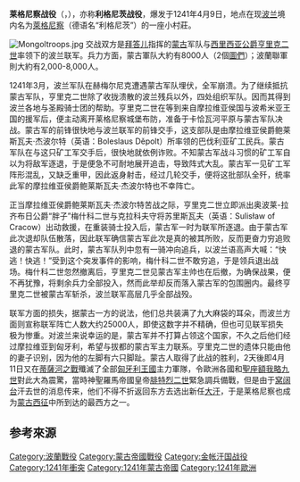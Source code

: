 {{Infobox military conflict
|conflict=莱格尼察之戰
|partof=[[长子西征|蒙古侵略欧洲]]
|image=[[File:Bitwa_pod_Legnicą.jpg|300px]]
|caption=
|date=1241年4月9日
|place=[[波蘭|波蘭]][[萊格尼察|萊格尼察]]
|result=[[蒙古帝國|蒙古帝國]]大勝
|combatant1=[[File:Golden_Horde_flag_1339.svg|border]] [[蒙古帝國|蒙古帝國]]
|combatant2=[[File:Kingdom_of_Poland-flag.svg|22px]] [[波兰王国_(1025年－1385年)|波蘭王國]]
*[[File:Flag_of_Moravia.svg|22px]] [[摩拉維亞|摩拉維亞]]
*[[File:Cross_of_the_Knights_Templar.svg|border]] [[聖殿騎士團|聖殿騎士團]]
|commander1=[[File:Golden_Horde_flag_1339.svg|border]] [[拜答儿|拜答儿]]<br>[[File:Golden_Horde_flag_1339.svg|border]] [[合丹|合丹]][[可汗|汗]]<br>[[File:Golden_Horde_flag_1339.svg|border]] [[斡兒答|斡兒答]][[可汗|汗]]
|commander2=[[File:Kingdom_of_Poland-flag.svg|22px]] [[亨里克二世_(西里西亞)|亨里克二世]]{{KIA}}<br>[[File:Mieszko_II_Otyły_seal_1245.PNG|20px]] [[馬特科二世|馬特科二世]]<br>[[File:Wappen_Markgrafschaft_Mähren.png|18px]] 摩拉維亞的博萊斯瓦夫
| units1      = 大量[[弓騎兵|弓騎兵]]及轻、重骑兵
| units2      = 西里西亚本地部队、被重新聚集的波蘭溃兵、應召民兵、[[德意志|德意志]]傭兵及[[巴伐利亞|巴伐利亞]][[礦工|礦工]][[民兵|民兵]]以及数量有限的[[聖殿騎士團|聖殿騎士團]]重甲骑士
| strength1   = 3,000<ref name="John France 2010">John France. ''Journal of Medieval Military History'', Volume 8. Page 115. Article: "Numbers in Mongol Warfare", by Carl Sverdrup. Published 18 Nov 2010. {{ISBN|9781843835967}}</ref>–8,000人<ref name="Tartar Relation 1248. Page 80">''Tartar Relation'', Giovanni da Pian del Carpine, ~1248. Page 80.</ref>
| strength2   = 2,065–8,088人<ref name="John France 2010"/><ref name="Maroń">Jerzy Maroń. ''Koczownicy i rycerze. Najazd Mongołów na Polskę w 1241 roku na tle sztuki wojennej Europy XII i XIII wieku''. Oficyna Wydawnicza Arboretum. Wrocław. 2001. {{ISBN|978-83-932793-2-6}}</ref><ref>西里西亞的250名騎士、36名聖殿騎士、來自小波蘭和大波蘭的10名騎士、10名“客”騎士和少數重騎兵僱傭兵</ref><ref name="Korta">Wacław Korta. ''Najazd Mongołów na Polskę i jego legnicki epilog''.  Śląski Instytut Naukowy. Katowice. 1983. {{ISBN|83-00-00646-X}}</ref><ref name="Burzyński, p. 24"/>
| casualties1 = 未知
| casualties2 = 重的<ref name="Burzyński, p. 24"/>
}}
{{Campaignbox 蒙古入侵波蘭}}
{{Campaignbox 蒙古帝国征战一览}}

'''莱格尼察战役'''（{{lang-en|Battle of Legnica}}，{{lang-pl|Bitwa pod Legnicą}}），亦称'''利格尼茨战役'''，爆发于1241年4月9日，地点在现[[波兰|波兰]]境内名为[[萊格尼察|萊格尼察]]（德语名“利格尼茨”）的一座小村莊。

[[File:Mongoltroops.jpg|thumb]]
交战双方是[[拔都|拜答儿]]指挥的[[蒙古|蒙古]]军队与[[西里西亚|西里西亚]][[公爵|公爵]][[亨里克二世_(西里西亞)|亨里克二世]]率领下的波兰联军。兵力方面，蒙古軍队大約有8000人（2個[[万户制|圖們]]）；波蘭聯軍則大約有2,000-8,000人。

1241年3月，波兰军队在赫梅尔尼克遭遇蒙古军队埋伏，全军崩溃。为了继续抵抗蒙古军队，亨里克二世除了收拢溃散的波兰残兵以外，四处组织军队。因而其得到波兰各地与圣殿骑士团的帮助。亨里克二世在等到来自摩拉维亚侯国与波希米亚王国的援军后，便主动离开莱格尼察城堡布防，准备于卡恰瓦河平原与蒙古军队决战。蒙古军的前锋很快地与波兰联军的前锋交手，这支部队是由摩拉维亚侯爵鲍莱斯瓦夫‧杰波尔特（英语：Boleslaus Děpolt）所率领的巴伐利亚矿工民兵。蒙古军队在与这只矿工军交手后，很快地就依例诈败。不知蒙古军战斗习惯的矿工军自以为将敌军逐退，于是便急不可耐地展开追击，导致阵式大乱。蒙古军一见矿工军阵形混乱，又缺乏重甲，因此返身射击，经过几轮交手，便将这批部队全歼，统率此军的摩拉维亚侯爵鲍莱斯瓦夫‧杰波尔特也不幸阵亡。

正当摩拉维亚侯爵鲍莱斯瓦夫‧杰波尔特苦战之际，亨里克二世立即派出奥波莱-拉齐布日公爵“胖子”梅什科二世与克拉科夫守将苏里斯瓦夫（英语：Sulisław of Cracow）出动救援，在重装骑士投入后，蒙古军一时为联军所逐退。由于蒙古军此次退却队伍散落，因此联军确信蒙古军此次是真的被其所败，反而更奋力穷追败退的蒙古军队。此时，蒙古军队列中忽有一骑冲向追兵，以波兰语高声大喊：“快逃！快逃！”受到这个突发事件的影响，梅什科二世不敢穷追，于是领兵退出战场。梅什科二世忽然撤离后，亨里克二世见蒙古军主帅也在后撤，为确保战果，便不再犹豫，将剩余兵力全部投入，然而此举却反而落入蒙古军的包围圈内。最终亨里克二世被蒙古军斩杀，波兰联军高层几乎全部战殁。

联军方面的损失，据蒙古一方的说法，他们总共装满了九大麻袋的耳朵，而波兰方面则宣称联军阵亡人数大约25000人，即使这数字并不精确，但也可见联军损失极为惨重。对波兰来说幸运的是，蒙古军并不打算占领这个国家，不久之后他们经过摩拉维亚到匈牙利，希望与拔都的蒙古军主力联系。亨里克二世的遗体只能由他的妻子识别，因为他的左脚有六只脚趾。蒙古人取得了此战的胜利，2天後即4月11日又在[[蒂薩河之戰|蒂薩河之戰]]殲滅了全部[[匈牙利王國|匈牙利王國]]主力軍隊，令歐洲各國和[[聖座|聖座]][[額我略九世|額我略九世]]對此大為震驚，當時神聖羅馬帝國皇帝[[腓特烈二世_(神聖羅馬帝國)|腓特烈二世]]緊急調兵備戰，但是由于[[窝阔台|窝阔台]]汗去世的消息传来，他们不得不折返回东方去选出新任[[大汗|大汗]]，于是莱格尼察也成为[[蒙古西征|蒙古西征]]中所到达的最西方之一。

==参考來源==
{{reflist}}

{{波兰参与的战争与冲突}}
{{Authority control}}

[[Category:波蘭戰役|Category:波蘭戰役]]
[[Category:蒙古帝國戰役|Category:蒙古帝國戰役]]
[[Category:金帐汗国战役|Category:金帐汗国战役]]
[[Category:1241年衝突|Category:1241年衝突]]
[[Category:1241年蒙古帝國|Category:1241年蒙古帝國]]
[[Category:1241年歐洲|Category:1241年歐洲]]